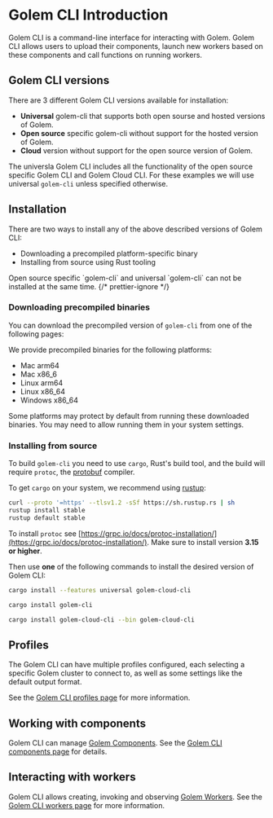 
# Golem CLI Introduction

Golem CLI is a command-line interface for interacting with Golem. Golem CLI allows users to upload their components, launch new workers based on these components and call functions on running workers.

## Golem CLI versions

There are 3 different Golem CLI versions available for installation:

- **Universal** golem-cli that supports both open sourse and hosted versions of Golem.
- **Open source** specific golem-cli without support for the hosted version of Golem.
- **Cloud** version without support for the open source version of Golem.

The universla Golem CLI includes all the functionality of the open source specific Golem CLI and Golem Cloud CLI. For these examples we will use universal `golem-cli` unless specified otherwise.

## Installation

There are two ways to install any of the above described versions of Golem CLI:

- Downloading a precompiled platform-specific binary
- Installing from source using Rust tooling

<Callout type="info">
  Open source specific `golem-cli` and universal `golem-cli` can not be installed at the same time.
  {/* prettier-ignore */}
</Callout>

### Downloading precompiled binaries

You can download the precompiled version of `golem-cli` from one of the following pages:

<Cards num={2}>
  <Card
    title="Universal and Golem Cloud Releases"
    href="https://github.com/golemcloud/golem-cloud-releases/releases"
  />
  <Card title="Open Source Golem Releases" href="https://github.com/golemcloud/golem/releases" />
</Cards>

We provide precompiled binaries for the following platforms:

- Mac arm64
- Mac x86_6
- Linux arm64
- Linux x86_64
- Windows x86_64

<Callout type="info">
  Some platforms may protect by default from running these downloaded binaries. You may need to
  allow running them in your system settings.
</Callout>

### Installing from source

To build `golem-cli` you need to use `cargo`, Rust's build tool, and the build will require `protoc`, the [protobuf](https://github.com/protocolbuffers/protobuf) compiler.

To get `cargo` on your system, we recommend using [rustup](https://rustup.rs/):

```bash filename="Terminal" copy
curl --proto '=https' --tlsv1.2 -sSf https://sh.rustup.rs | sh
rustup install stable
rustup default stable
```

To install `protoc` see [https://grpc.io/docs/protoc-installation/](https://grpc.io/docs/protoc-installation/).
Make sure to install version **3.15 or higher**.

Then use **one** of the following commands to install the desired version of Golem CLI:

```bash filename="Universal Golem CLI" copy
cargo install --features universal golem-cloud-cli
```

```bash filename="Open source Golem CLI" copy
cargo install golem-cli
```

```bash filename="Cloud-only Golem CLI" copy
cargo install golem-cloud-cli --bin golem-cloud-cli
```

## Profiles

The Golem CLI can have multiple profiles configured, each selecting a specific Golem cluster to connect to, as well as some settings like the default output format.

See the [Golem CLI profiles page](cli/profiles) for more information.

## Working with components

Golem CLI can manage [Golem Components](concepts/components). See the [Golem CLI components page](cli/components) for details.

## Interacting with workers

Golem CLI allows creating, invoking and observing [Golem Workers](concepts/workers). See the [Golem CLI workers page](cli/workers) for more information.
